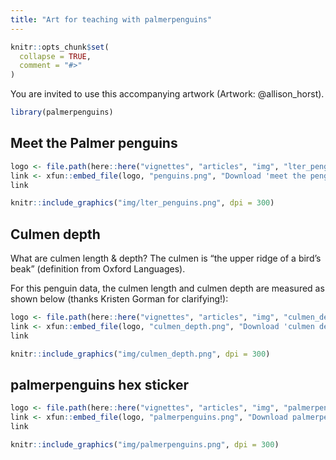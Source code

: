 ```yaml
---
title: "Art for teaching with palmerpenguins"
---
```


```r
knitr::opts_chunk$set(
  collapse = TRUE,
  comment = "#>"
)
```

You are invited to use this accompanying artwork (Artwork: @allison_horst).

```r
library(palmerpenguins)
```

## Meet the Palmer penguins

```r
logo <- file.path(here::here("vignettes", "articles", "img", "lter_penguins.png"))
link <- xfun::embed_file(logo, "penguins.png", "Download 'meet the penguins' art")
link
```

```r
knitr::include_graphics("img/lter_penguins.png", dpi = 300)
```

## Culmen depth

What are culmen length & depth? The culmen is "the upper ridge of a bird's beak" (definition from Oxford Languages). 

For this penguin data, the culmen length and culmen depth are measured as shown below (thanks Kristen Gorman for clarifying!):

```r
logo <- file.path(here::here("vignettes", "articles", "img", "culmen_depth.png"))
link <- xfun::embed_file(logo, "culmen_depth.png", "Download 'culmen depth' art")
link
```

```r
knitr::include_graphics("img/culmen_depth.png", dpi = 300)
```

## palmerpenguins hex sticker

```r
logo <- file.path(here::here("vignettes", "articles", "img", "palmerpenguins.png"))
link <- xfun::embed_file(logo, "palmerpenguins.png", "Download palmerpenguins hex")
link
```

```r
knitr::include_graphics("img/palmerpenguins.png", dpi = 300)
```
